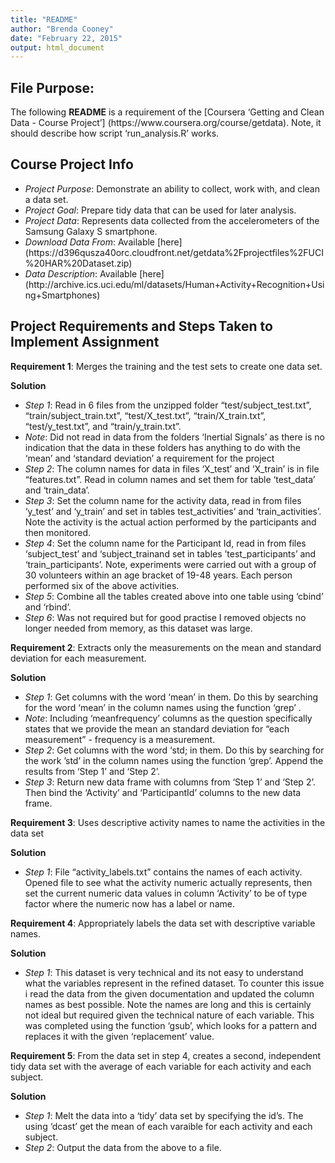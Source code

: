 ```yaml
---
title: "README"
author: "Brenda Cooney"
date: "February 22, 2015"
output: html_document
---
```


**File Purpose**:     
-----------------------------------------------------------------
The following **README** is a requirement of the [Coursera 'Getting and Clean Data - Course Project'] (https://www.coursera.org/course/getdata). Note, it should describe how script 'run_analysis.R' works.

**Course Project Info**
-----------------------------------------------------------------

- *Project Purpose*:  Demonstrate an ability to collect, work with, and clean a data set.
- *Project Goal*:     Prepare tidy data that can be used for later analysis. 
- *Project Data*:     Represents data collected from the accelerometers of the Samsung Galaxy S smartphone.
- *Download Data From*: Available [here] (https://d396qusza40orc.cloudfront.net/getdata%2Fprojectfiles%2FUCI%20HAR%20Dataset.zip)
- *Data Description*:  Available [here] (http://archive.ics.uci.edu/ml/datasets/Human+Activity+Recognition+Using+Smartphones)

**Project Requirements and Steps Taken to Implement Assignment**
---------------------------------------------------------------------------------------------

**Requirement 1**: Merges the training and the test sets to create one data set.

**Solution**

- *Step 1*: Read in 6 files from the unzipped folder "test/subject_test.txt", "train/subject_train.txt", "test/X_test.txt", "train/X_train.txt", "test/y_test.txt", and "train/y_train.txt".
- *Note*: Did not read in data from the folders 'Inertial Signals' as there is no indication that the data in these folders has anything to do with the 'mean' and 'standard deviation' a requirement for the project
- *Step 2*: The column names for data in files 'X_test' and 'X_train' is in file "features.txt". Read in column names and set them for table 'test_data' and 'train_data'.
- *Step 3*: Set the column name for the activity data, read in from files 'y_test' and 'y_train' and set in tables test_activities' and 'train_activities'. Note the activity is the actual action performed by the participants and then monitored.
- *Step 4*: Set the column name for the Participant Id, read in from files 'subject_test' and 'subject_trainand set in tables 'test_participants' and 'train_participants'. Note, experiments were carried out with a group of 30 volunteers within an age bracket of 19-48 years. Each person performed six of the above activities.
- *Step 5*: Combine all the tables created above into one table using 'cbind' and 'rbind'.
- *Step 6*: Was not required but for good practise I removed objects no longer needed from memory, as this dataset was large.

**Requirement 2**: Extracts only the measurements on the mean and standard deviation for each measurement.

**Solution**

- *Step 1*: Get columns with the word 'mean' in them. Do this by searching for the word 'mean' in the column names using the function 'grep' .
- *Note*: Including 'meanfrequency' columns as the question specifically states that we provide the mean an standard deviation for "each measurement" - frequency is a measurement.
- *Step 2*: Get columns with the word 'std; in them. Do this by searching for the work 'std' in the column names using the function 'grep'. Append the results from 'Step 1' and 'Step 2'.
- *Step 3*: Return new data frame with columns from 'Step 1' and 'Step 2'. Then bind the 'Activity' and 'ParticipantId' columns to the new data frame.

**Requirement 3**: Uses descriptive activity names to name the activities in the data set 

**Solution**

- *Step 1*: File "activity_labels.txt" contains the names of each activity. Opened file to see what the activity numeric actually represents, then set the current numeric data values in column 'Activity' to be of type factor where the numeric now has a label or name.

**Requirement 4**: Appropriately labels the data set with descriptive variable names.

**Solution**

- *Step 1*: This dataset is very technical and its not easy to understand what the variables represent in the refined dataset. To counter this issue i read the data from the given documentation and updated the column names as best possible. Note the names are long and this is certainly not ideal but required given the technical nature of each variable. This was completed using the function 'gsub', which looks for a pattern and replaces it with the given 'replacement' value.

**Requirement 5**: From the data set in step 4, creates a second, independent tidy data set with the average of each variable for each activity and each subject.

**Solution**

- *Step 1*: Melt the data into a 'tidy' data set by specifying the id's. The using 'dcast' get the mean of each varaible for each activity and each subject.
- *Step 2*: Output the data from the above to a file.